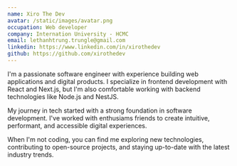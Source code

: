 ```yaml
---
name: Xiro The Dev
avatar: /static/images/avatar.png
occupation: Web developer
company: Internation University - HCMC
email: lethanhtrung.trungle@gmail.com
linkedin: https://www.linkedin.com/in/xirothedev
github: https://github.com/xirothedev
---
```


I'm a passionate software engineer with experience building web applications and digital products. I specialize in frontend development with React and Next.js, but I'm also comfortable working with backend technologies like Node.js and NestJS.

My journey in tech started with a strong foundation in software development. I've worked with enthusiams friends to create intuitive, performant, and accessible digital experiences.

When I'm not coding, you can find me exploring new technologies, contributing to open-source projects, and staying up-to-date with the latest industry trends.